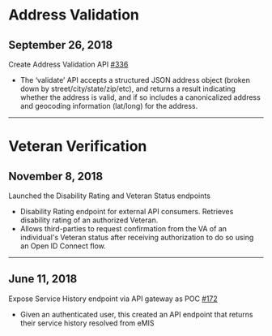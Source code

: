 <div id="address-validation" />

# Address Validation

## September 26, 2018
Create Address Validation API [#336](https://github.com/department-of-veterans-affairs/vets-contrib/commit/646a1c45df3c58f361ea523afc9e772dfa07999a)
- The ‘validate’ API accepts a structured JSON address object (broken down by street/city/state/zip/etc), and returns a result indicating whether the address is valid, and if so includes a canonicalized address and geocoding information (lat/long) for the address.

---

<div id="veteran-verification" />

# Veteran Verification

## November 8, 2018
Launched the Disability Rating and Veteran Status endpoints
- Disability Rating endpoint for external API consumers. Retrieves disability rating of an authorized Veteran.
- Allows third-parties to request confirmation from the VA of an individual's Veteran status after receiving authorization to do so using an Open ID Connect flow.

---

## June 11, 2018 
Expose Service History endpoint via API gateway as POC [#172](https://github.com/department-of-veterans-affairs/vets-contrib/issues/172)
- Given an authenticated user, this created an API endpoint that returns their service history resolved from eMIS

